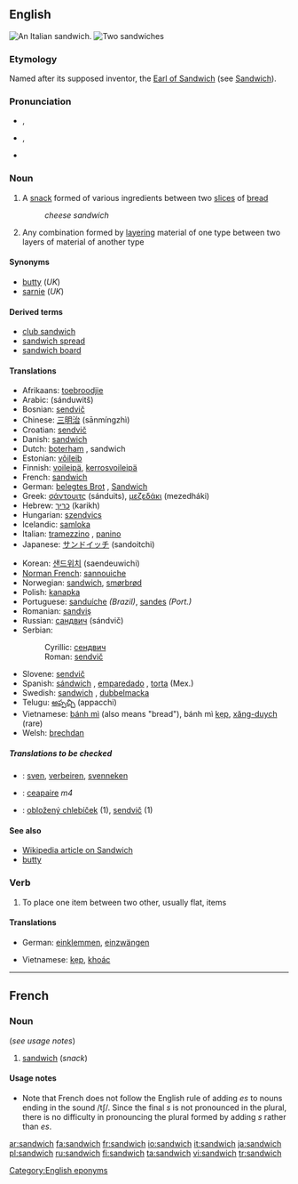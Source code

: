 {{see|Sandwich|sándwich}}

==English==
[[Image:Italian Sandwich.jpeg|thumb|right|An [[Italian]] sandwich.]]
[[Image:Two_sandwiches.jpg|thumb|Two sandwiches]]

===Etymology===
Named after its supposed inventor, the [[w:John Montagu, 4th Earl of Sandwich|Earl of Sandwich]] (see [[Sandwich]]).

===Pronunciation===
*{{IPA|/ˈsændwɪʧ/}}, {{IPA|/ˈsændwɪdʒ/}}
*{{SAMPA|/"s{ndwItS/}}, {{SAMPA|/"s{ndwIdZ/}}
*{{audio|en-us-sandwich.ogg|Audio (US)}}

===Noun===
{{en-noun|sandwich|es}}

# A [[snack]] formed of various ingredients between two [[slice]]s of [[bread]]
#:''cheese sandwich''
# Any combination formed by [[layering]] material of one type between two layers of material of another type

====Synonyms====
<!-- Australian slang "sanga" or "sanger" - need to check -->
*[[butty]] (''UK'')
*[[sarnie]] (''UK'')

====Derived terms====
*[[club sandwich]]
*[[sandwich spread]]
*[[sandwich board]]

====Translations====
{{trans-top|snack}}
*Afrikaans: [[toebroodjie]]
*Arabic: {{ARchar|[[ساندويتش]]}} (sánduwitš) {{m}}
*Bosnian: [[sendvič]] {{m}}
*Chinese: [[三明治]] (sānmíngzhì)
*Croatian: [[sendvič]] {{m}}
*Danish: [[#Danish|sandwich]]
*Dutch: [[boterham]] {{m}}, sandwich {{m}}
*Estonian: [[võileib]]
*Finnish: [[voileipä]], [[kerrosvoileipä]]
*French: [[sandwich#French|sandwich]] {{m}}
*German: [[belegtes Brot]] {{n}}, [[Sandwich]] {{n}}
*Greek: [[σάντουιτς]] {{n}} (sánduits), [[μεζεδάκι]] {{n}} (mezedháki)
*Hebrew: [[כריך]] (karikh)
*Hungarian: [[szendvics]]
*Icelandic: [[samloka]] {{f}}
*Italian: [[tramezzino]] {{m}}, [[panino]] {{m}}
*Japanese: [[サンドイッチ]] (sandoitchi)
{{trans-mid}}
*Korean: [[샌드위치]] (saendeuwichi)
*[[Norman French]]: [[sannouiche]]
*Norwegian: [[#Norwegian|sandwich]], [[smørbrød]]
*Polish: [[kanapka]] {{f}}
*Portuguese: [[sanduíche]] {{m}} ''(Brazil)'', [[sandes]] {{f}} ''(Port.)''
*Romanian: [[sandviş]] {{n}}
*Russian: [[сандвич]] (sándvič) {{m}}
*Serbian:
*:Cyrillic: [[сендвич]] {{m}}
*:Roman: [[sendvič]] {{m}}
*Slovene: [[sendvič]] {{m}}
*Spanish: [[sándwich]] {{m}}, [[emparedado]] {{m}}, [[torta]] {{f}} (Mex.)
*Swedish: [[sandwich#Swedish|sandwich]] {{c}}, [[dubbelmacka]] {{c}}
*Telugu: [[అప్పచ్చి]] (appacchi)
*Vietnamese: [[bánh mì]] (also means "bread"), bánh mì [[kẹp]], [[xăng-duych]] (rare)
*Welsh: [[brechdan]]
{{trans-bottom}}

{{trans-top|layers of material}}
{{trans-mid}}
{{trans-bottom}}

=====Translations to be checked=====
<!--Remove this section once all of the translations below have been moved into the tables above.-->
{{checktrans}}
*{{ttbc|Flemish}}: [[sven]], [[verbeiren]], [[svenneken]]
*{{ttbc|Irish}}: [[ceapaire]] ''m4''
*{{ttbc|Slovak}}: [[obložený chlebíček]] {{m}} (1), [[sendvič]] {{m}} (1)

====See also====
*[[:w:sandwich|Wikipedia article on Sandwich]]
*[[butty]]

===Verb===
{{en-verb|sandwich|es}}

# To place one item between two other, usually flat, items

====Translations====
{{top}}
*German: [[einklemmen]], [[einzwängen]]
{{mid}}
*Vietnamese: [[kẹp]], [[khoác]]
{{bottom}}

[[Category:English eponyms]]

----

==French==

===Noun===
{{fr-noun-reg|m}} (''see usage notes'')

# [[sandwich#English|sandwich]] (''snack'')

====Usage notes====
*Note that French does not follow the English rule of adding ''es'' to nouns ending in the sound /tʃ/. Since the final ''s'' is not pronounced in the plural, there is no difficulty in pronouncing the plural formed by adding ''s'' rather than ''es''.

[[ar:sandwich]]
[[fa:sandwich]]
[[fr:sandwich]]
[[io:sandwich]]
[[it:sandwich]]
[[ja:sandwich]]
[[pl:sandwich]]
[[ru:sandwich]]
[[fi:sandwich]]
[[ta:sandwich]]
[[vi:sandwich]]
[[tr:sandwich]]